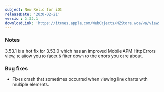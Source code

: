 ```yaml
---
subject: New Relic for iOS
releaseDate: '2020-02-21'
version: 3.53.1
downloadLink: 'https://itunes.apple.com/WebObjects/MZStore.woa/wa/viewSoftware?id=594038638&mt=8'
---
```


### Notes

3.53.1 is a hot fix for 3.53.0 which has an improved Mobile APM Http Errors view, to allow you to facet & filter down to the errors you care about.

### Bug fixes

* Fixes crash that sometimes occurred when viewing line charts with multiple elements.
